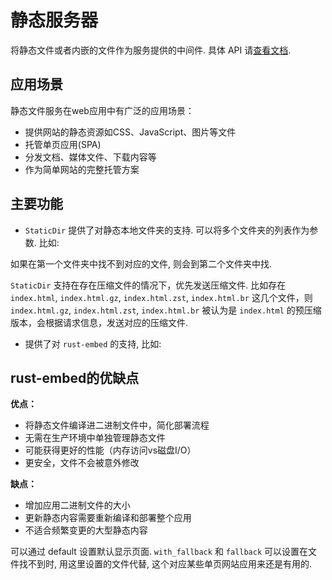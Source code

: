 # 静态服务器


将静态文件或者内嵌的文件作为服务提供的中间件. 具体 API 请[查看文档](https://docs.rs/salvo_extra/latest/salvo_extra/request_id/index.html).

## 应用场景
静态文件服务在web应用中有广泛的应用场景：
- 提供网站的静态资源如CSS、JavaScript、图片等文件
- 托管单页应用(SPA)
- 分发文档、媒体文件、下载内容等
- 作为简单网站的完整托管方案

## 主要功能

- `StaticDir` 提供了对静态本地文件夹的支持. 可以将多个文件夹的列表作为参数. 比如:

<Tabs>
  <Tab label="main.rs">
<StaticDirListMainCode />
  </Tab>
  <Tab label="Cargo.toml">
<StaticDirListCargoCode />
  </Tab>
</Tabs>
  如果在第一个文件夹中找不到对应的文件, 则会到第二个文件夹中找.

`StaticDir` 支持在存在压缩文件的情况下，优先发送压缩文件. 比如存在 `index.html`, `index.html.gz`, `index.html.zst`, `index.html.br` 这几个文件，则 `index.html.gz`, `index.html.zst`, `index.html.br` 被认为是 `index.html` 的预压缩版本，会根据请求信息，发送对应的压缩文件.

- 提供了对 `rust-embed` 的支持, 比如:

## rust-embed的优缺点

**优点：**
- 将静态文件编译进二进制文件中，简化部署流程
- 无需在生产环境中单独管理静态文件
- 可能获得更好的性能（内存访问vs磁盘I/O）
- 更安全，文件不会被意外修改

**缺点：**
- 增加应用二进制文件的大小
- 更新静态内容需要重新编译和部署整个应用
- 不适合频繁变更的大型静态内容

<Tabs>
  <Tab label="main.rs">
<StaticEmbedFilesMainCode />
  </Tab>
  <Tab label="Cargo.toml">
<StaticEmbedFilesCargoCode />
  </Tab>
</Tabs>

可以通过 default 设置默认显示页面. `with_fallback` 和 `fallback` 可以设置在文件找不到时, 用这里设置的文件代替, 这个对应某些单页网站应用来还是有用的.
